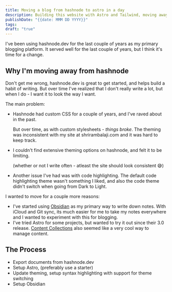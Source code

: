 ```yaml
---
title: Moving a blog from hashnode to astro in a day
description: Building this website with Astro and Tailwind, moving away from hashnode and setting up Obsidian Git Sync for publishing blogs from anywhere.
publishDate: "{{date: MMM DD YYYY}}"
tags: 
draft: "true"
---
```



I've been using hashnode.dev for the last couple of years as my primary blogging platform. It served well for the last couple of years, but I think it's time for a change.

## Why I'm moving away from hashnode

Don't get me wrong, hashnode.dev is great to get started, and helps build a habit of writing. But over time I've realized that I don't really write a lot, but when I do - I want it to look the way I want.

The main problem:
- Hashnode had custom CSS for a couple of years, and I've raved about in the past. 
  
  <Tweet id="https://x.com/shrirambalaji/status/1341662028843241474?s=20" />
  
  But over time, as with custom stylesheets - _things broke_. The theming was inconsistent with my site at shrirambalaji.com and it was hard to keep track.
- I couldn't find extensive theming options on hashnode, and felt it to be limiting. 
  
  (whether or not I write often - atleast the site should look consistent 😅)

- Another issue I've had was with code highlighting. The default code highlighting theme wasn't something I liked, and also the code theme didn't switch when going from Dark to Light.

I wanted to move for a couple more reasons:
- I've started using [Obsidian](https://obsidian.md) as my primary way to write down notes. With iCloud and Git sync, its much easier for me to take my notes everywhere and I wanted to experiment with this for blogging. 
- I've tried Astro for some projects, but wanted to try it out since their 3.0 release. [Content Collections](https://docs.astro.build/en/guides/content-collections/) also seemed like a very cool way to manage content.

## The Process

- Export documents from hashnode.dev
- Setup Astro, (preferably use a starter)
- Update theming, setup syntax highlighting with support for theme switching
- Setup Obsidian